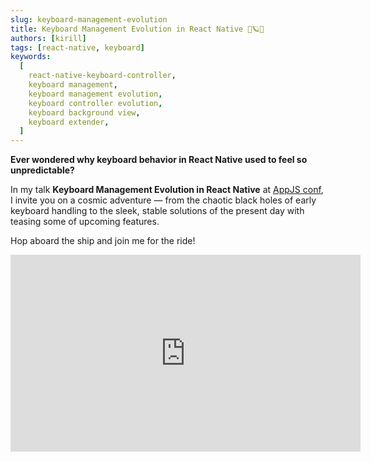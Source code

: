 ```yaml
---
slug: keyboard-management-evolution
title: Keyboard Management Evolution in React Native 🚀🪐💫
authors: [kirill]
tags: [react-native, keyboard]
keywords:
  [
    react-native-keyboard-controller,
    keyboard management,
    keyboard management evolution,
    keyboard controller evolution,
    keyboard background view,
    keyboard extender,
  ]
---
```


**Ever wondered why keyboard behavior in React Native used to feel so unpredictable?**

In my talk **Keyboard Management Evolution in React Native** at [AppJS conf](https://appjs.co/), I invite you on a cosmic adventure — from the chaotic black holes of early keyboard handling to the sleek, stable solutions of the present day with teasing some of upcoming features.

Hop aboard the ship and join me for the ride!

<iframe
  width="560"
  height="315"
  src="https://www.youtube.com/embed/W_Y0Y18aFV8"
  title="Keyboard Management Evolution in React Native"
  frameBorder="0"
  allow="accelerometer; autoplay; clipboard-write; encrypted-media; gyroscope; picture-in-picture"
  allowFullScreen
/>

